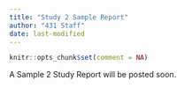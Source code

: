 ```yaml
---
title: "Study 2 Sample Report"
author: "431 Staff"
date: last-modified
---
```


```r
knitr::opts_chunk$set(comment = NA)
```

A Sample 2 Study Report will be posted soon.